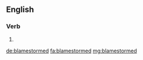 ==English==

===Verb===
{{head|en|verb form}}

# {{en-past of|blamestorm}}

[[de:blamestormed]]
[[fa:blamestormed]]
[[mg:blamestormed]]
